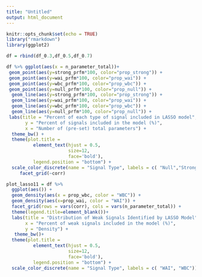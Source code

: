 ```yaml
---
title: "Untitled"
output: html_document
---
```


```r
knitr::opts_chunk$set(echo = TRUE)
library("rmarkdown")
library(ggplot2)

```

```r
df = rbind(df_0.3,df_0.5,df_0.7)

```

```r
df %>% ggplot(aes(x = n_parameter_total))+
 geom_point(aes(y=strong_prfm*100, color="prop_strong")) +
 geom_point(aes(y=wai_prfm*100, color="prop_wai")) + 
 geom_point(aes(y=wbc_prfm*100, color="prop_wbc")) + 
 geom_point(aes(y=null_prfm*100, color="prop_null")) + 
  geom_line(aes(y=strong_prfm*100, color="prop_strong")) +
  geom_line(aes(y=wai_prfm*100, color="prop_wai")) + 
  geom_line(aes(y=wbc_prfm*100, color="prop_wbc")) + 
  geom_line(aes(y=null_prfm*100, color="prop_null")) + 
 labs(title = "Percent of each type of signal included in LASSO model",
       y = "Percent of signals included in the model (%)",
       x = "Number of (pre-set) total parameters") +  
  theme_bw() + 
  theme(plot.title = 
          element_text(hjust = 0.5, 
                       size=12, 
                       face='bold'), 
          legend.position = "bottom") +
  scale_color_discrete(name = "Signal Type", labels = c( "Null","Strong" ,"WAI", "WBC"))  +
     facet_grid(~corr)

```

```r
plot_lasso11 = df %>% 
  ggplot(aes()) +
  geom_density(aes(x = prop_wbc, color = "WBC")) + 
  geom_density(aes(x=prop_wai, color = "WAI")) +
  facet_grid(rows = vars(corr), cols = vars(n_parameter_total)) +
  theme(legend.title=element_blank())+
  labs(title = "Distribution of Weak Signals Identified by LASSO Model",
       x = "Percent of weak signals included in the model (%)",
       y = "Density") +  
   theme_bw()+
  theme(plot.title = 
          element_text(hjust = 0.5, 
                       size=12, 
                       face='bold'), 
          legend.position = "bottom") +
  scale_color_discrete(name = "Signal Type", labels = c( "WAI", "WBC"))
```

